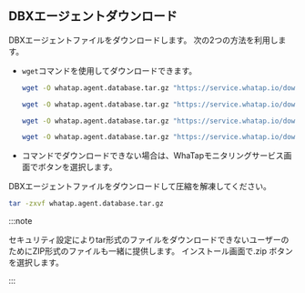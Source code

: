 ## DBXエージェントダウンロード

DBXエージェントファイルをダウンロードします。 次の2つの方法を利用します。

- `wget`コマンドを使用してダウンロードできます。

  <InDoc product="postgresql">

  ```bash title="BASH"
  wget -O whatap.agent.database.tar.gz "https://service.whatap.io/download/dbx_agent?type=postgresql&format=tar.gz"
  ```

  </InDoc>

  <InDoc product="mysql">

  ```bash title="BASH"
  wget -O whatap.agent.database.tar.gz "https://service.whatap.io/download/dbx_agent?type=mysql&format=tar.gz"
  ```

  </InDoc>

  <InDoc product="altibase">

  ```bash title="BASH"
  wget -O whatap.agent.database.tar.gz "https://service.whatap.io/download/dbx_agent?type=altibase&format=tar.gz"
  ```

  </InDoc>

  <InDoc product="cubrid">

  ```bash title="BASH"
  wget -O whatap.agent.database.tar.gz "https://service.whatap.io/download/dbx_agent?type=cubrid&format=tar.gz"
  ```

  </InDoc>

- コマンドでダウンロードできない場合は、WhaTapモニタリングサービス画面で<Cmdname sid="download" className="uitext" />ボタンを選択します。

DBXエージェントファイルをダウンロードして圧縮を解凍してください。

```bash title="BASH"
tar -zxvf whatap.agent.database.tar.gz
```

:::note

セキュリティ設定によりtar形式のファイルをダウンロードできないユーザーのためにZIP形式のファイルも一緒に提供します。 インストール画面で<UI>.zip</UI> <Cmdname sid="download" className="uitext" />ボタンを選択します。

:::
